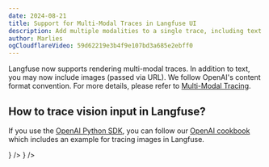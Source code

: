 ```yaml
---
date: 2024-08-21
title: Support for Multi-Modal Traces in Langfuse UI
description: Add multiple modalities to a single trace, including text and images. 
author: Marlies
ogCloudflareVideo: 59d62219e3b4f9e107bd3a685e2ebff0
---
```



<ChangelogHeader />

Langfuse now supports rendering multi-modal traces. In addition to text, you may now include images (passed via URL). We follow OpenAI's content format convention. For more details, please refer to [Multi-Modal Tracing](https://langfuse.com/docs/tracing#multi-modal-traces). 

## How to trace vision input in Langfuse?

If you use the [OpenAI Python SDK](https://langfuse.com/docs/integrations/openai/python/get-started), you can follow our [OpenAI cookbook](https://langfuse.com/docs/integrations/openai/python/examples) which includes an example for tracing images in Langfuse.

<Cards num={3}>
  <Card
    title="Tracing: Multi-Modal Tracing"
    href="/docs/tracing#multi-modal-traces"
    icon={<FileCode />}
  />
  <Card
    title="Cookbook: OpenAI Integration (Python)"
    href="/docs/integrations/openai/python/examples"
    icon={<FileCode />}
  />
</Cards>